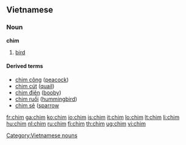 ==Vietnamese==

===Noun===
'''chim'''

# [[bird]]

====Derived terms====
*[[chim công]] ([[peacock]])
*[[chim cút]] ([[quail]])
*[[chim điên]] ([[booby]])
*[[chim ruồi]] ([[hummingbird]])
*[[chim sẻ]] ([[sparrow]]

{{attention|vi}}

[[Category:Vietnamese nouns]]
[[Category:vi:Birds| ]]

[[fr:chim]]
[[ga:chim]]
[[ko:chim]]
[[io:chim]]
[[is:chim]]
[[it:chim]]
[[lo:chim]]
[[lt:chim]]
[[li:chim]]
[[hu:chim]]
[[nl:chim]]
[[ru:chim]]
[[fi:chim]]
[[th:chim]]
[[ug:chim]]
[[vi:chim]]